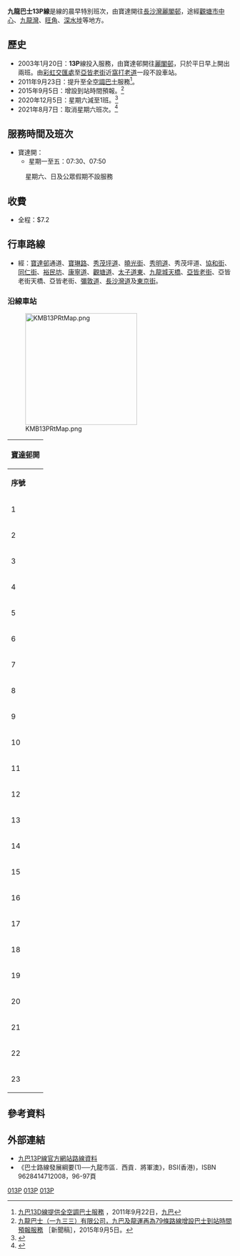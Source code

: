 {{公共汽車路線基礎資訊
|路線名稱             = 九龍巴士13P線
|外文名稱             = KMB Route 13P
|代表圖像             = 
|代表圖像二           = 
|經營者               = 九龍巴士
|所屬車廠             = [[九龍灣車廠|九龍灣車廠]]（K）
|路線用車             = [[富豪B9TL|富豪B9TL]]（AVBWU）<br> [[Enviro500_MMC|Enviro500 MMC]] ( ATENU )
|起點站               = [[寶達邨|寶達]]
|途經地點             = [[秀茂坪邨|秀茂坪邨]]、[[基督教聯合醫院|聯合醫院]]、[[觀塘|觀塘]]、[[牛頭角|牛頭角]]、[[旺角|旺角]]、[[長沙灣|長沙灣]]
|終點站               = [[麗閣邨|麗閣]]
|全程行駛里程         = 14.8公里
|全程行車時間         = 59分鐘
|起點站服務時間       = 星期一至五：07:30、07:50
|終點站服務時間       = 不設回程
|班次頻率             = 固定班次
|全程收費             = $7.2
|服務時間以外替代路線 = [[九龍巴士98C線|98C]]、[[九龍巴士214線|214]]、[[九龍巴士296C線|296C]]（部分路段）
|主要競爭交通         = 上述替代路線<br>[[港鐵|港鐵]][[觀塘綫|觀塘綫]]<br>[[香港小巴|紅色小巴]]<BR>[[九龍巴士2A線|2A/X]]、[[九龍巴士6D線|6D/P]]、[[九龍巴士16線|16]]、[[九龍巴士213D線|213D]]等
}}

'''九龍巴士13P線'''是{{KMB|13D}}線的晨早特別班次，由寶達開往[[長沙灣|長沙灣]][[麗閣邨|麗閣邨]]，途經[[觀塘市中心|觀塘市中心]]、[[九龍灣|九龍灣]]、[[旺角|旺角]]、[[深水埗|深水埗]]等地方。

==歷史==
*2003年1月20日：'''13P'''線投入服務，由寶達邨開往[[麗閣巴士總站|麗閣邨]]，只於平日早上開出兩班。由[[彩虹交匯處|彩虹交匯處]]至[[亞皆老街|亞皆老街]]近[[窩打老道|窩打老道]]一段不設車站。
*2011年9月23日：提升至全[[空調巴士|空調巴士]]服務<ref>[http://www.kmb.hk/tc/news/press/archives/news201109221455.html 九巴13D線提供全空調巴士服務] {{Wayback|url=http://www.kmb.hk/tc/news/press/archives/news201109221455.html |date=20201102100225 }}，2011年9月22日，[[九巴|九巴]]</ref>。
*2015年9月5日：增設到站時間預報。<ref>[http://www.kmb.hk/tc/news/press/archives/news201509012271.html 九龍巴士（一九三三）有限公司，九巴及龍運再為79條路線增設巴士到站時間預報服務] {{Wayback|url=http://www.kmb.hk/tc/news/press/archives/news201509012271.html |date=20201103080004 }}［新聞稿］，2015年9月5日。</ref>
*2020年12月5日：星期六減至1班。<ref>{{Cite web |url=https://search.kmb.hk/KMBWebSite/AnnouncementPicture.ashx?url=1606788060_4773_0.pdf |title=13P修訂星期六晨早特別班開出時間 |access-date=2020-12-05 |archive-date=2020-12-05 |archive-url=https://web.archive.org/web/20201205182526/https://search.kmb.hk/kmbwebsite/AnnouncementPicture.ashx?url=1606788060_4773_0.pdf |dead-url=no }}</ref>
*2021年8月7日：取消星期六班次。<ref>{{Cite web |url=https://search.kmb.hk/KMBWebSite/AnnouncementPicture.ashx?url=1627955264_2548_0.pdf |title=13P取消星期六班次 |access-date=2021-08-04 |archive-date=2021-08-04 |archive-url=https://web.archive.org/web/20210804074121/https://search.kmb.hk/kmbwebsite/AnnouncementPicture.ashx?url=1627955264_2548_0.pdf |dead-url=no }}</ref>

==服務時間及班次==
*寶達開：
**星期一至五：07:30、07:50
:星期六、日及公眾假期不設服務

==收費==
*全程：$7.2
{{fare-remarks|KMB|fcs=Y}}

==行車路線==
*經：[[寶達邨|寶達邨]]通道、[[寶琳路|寶琳路]]、[[秀茂坪道|秀茂坪道]]、[[曉光街|曉光街]]、[[秀明道|秀明道]]、秀茂坪道、[[協和街|協和街]]、[[同仁街|同仁街]]、[[裕民坊|裕民坊]]、[[康寧道|康寧道]]、[[觀塘道|觀塘道]]、[[太子道東|太子道東]]、[[九龍城天橋|九龍城天橋]]、[[亞皆老街|亞皆老街]]、亞皆老街天橋、亞皆老街、[[彌敦道|彌敦道]]、[[長沙灣道|長沙灣道]]及[[東京街|東京街]]。

===沿線車站===
[[File:KMB13PRtMap.png|250px]]
{|class="wikitable" style="text-align: center"
!colspan=3|[[寶達邨|寶達邨]]開
|-
!'''序號'''!!'''車站名稱'''!!'''位置'''
|- 
|1||[[寶達邨|寶達]]巴士總站||[[寶達邨公共運輸交匯處|寶達邨公共運輸交匯處]]
|-
|2||上[[秀茂坪|秀茂坪]]||[[曉光街|曉光街]]
|-
|3||[[秀茂坪邨|秀茂坪邨]]秀明樓||rowspan=2|[[秀明道|秀明道]]
|-
|4||秀茂坪邨秀富樓
|-
|5||中秀茂坪||[[中秀茂坪巴士總站|中秀茂坪巴士總站]]
|-
|6||秀茂坪邨秀樂樓||秀明道
|-
|7||[[寧波第二中學|寧波第二中學]]||[[秀茂坪道|秀茂坪道]]
|-
|8||[[基督教聯合醫院|聯合醫院]]||rowspan=3|[[協和街|協和街]]
|-
|9||[[祥和苑|祥和苑]]
|-
|10||[[和樂邨|和樂邨]]
|-
|11||colspan=2|[[裕民坊|裕民坊]]
|-
|12||[[創紀之城|創紀之城]]（B6）||rowspan=3|[[觀塘道|觀塘道]]
|-
|13||[[德福花園|德福花園]]
|-
|14||[[九龍灣站|九龍灣站]]
|-
|15||[[麗晶花園|麗晶花園]]||[[太子道東|太子道東]]
{{Routemapbreak| colspan = 5 | [[九龍城天橋|九龍城天橋]]、[[亞皆老街天橋|亞皆老街天橋]] }}
|-
|16||[[太平道|太平道]]||rowspan=2|[[亞皆老街|亞皆老街]]
|-
|17||[[旺角站|旺角站]]
|-
|18||[[弼街|弼街]]（N71）||rowspan=2|[[彌敦道|彌敦道]]
|-
|19||[[太子站|太子站]]（N76）
|-
|20||[[楓樹街|楓樹街]]||rowspan=3|[[長沙灣道|長沙灣道]]
|-
|21||[[北河街|北河街]]
|-
|22||[[怡靖苑|怡靖苑]]
|-
|23||colspan=2|[[麗閣巴士總站|麗閣巴士總站]]
|}

==參考資料==
{{reflist}}

==外部連結==
{{commonscat|KMB Route 13P}}
*[https://search.kmb.hk/KMBWebSite/?action=routesearch&route=13P&lang=zh-hk 九巴13P線官方網站路線資料] {{Wayback|url=https://search.kmb.hk/KMBWebSite/?action=routesearch&route=13P&lang=zh-hk |date=20220419110801 }}
*《巴士路線發展綱要(1)──九龍市區．西貢．將軍澳》，BSI(香港)，ISBN 9628414712008，96-97頁
{{觀塘區巴士路線列表}}
{{深水埗區巴士路線列表|013P}}

[[Category:觀塘區巴士路線|013P]]
[[Category:深水埗區巴士路線|013P]]
[[Category:九龍巴士路線|013P]]